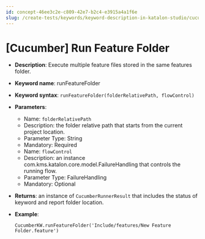 ```yaml
---
id: concept-46ee3c2e-c809-42e7-b2c4-e3915a4a1f6e
slug: /create-tests/keywords/keyword-description-in-katalon-studio/cucumber-keywords/cucumber-run-feature-folder
---
```


# \[Cucumber\] Run Feature Folder

-   **Description**: Execute multiple feature files stored in the same features folder.
-   **Keyword name**: runFeatureFolder
-   **Keyword syntax**: <code>runFeatureFolder(folderRelativePath, flowControl)</code>
-   **Parameters**:

    -   Name: <code>folderRelativePath</code>
    -   Description: the folder relative path that starts from the current project location.
    -   Parameter Type: String
    -   Mandatory: Required
    -   Name: <code>flowControl</code>
    -   Description: an instance com.kms.katalon.core.model.FailureHandling that controls the running flow.
    -   Parameter Type: FailureHandling
    -   Mandatory: Optional
-   **Returns**: an instance of <code>CucumberRunnerResult</code> that includes the status of keyword and report folder location.
-   **Example**:

    ```
    CucumberKW.runFeatureFolder('Include/features/New Feature Folder.feature')
    
    ```